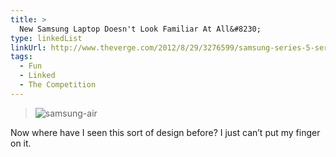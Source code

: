 ```yaml
---
title: >
  New Samsung Laptop Doesn't Look Familiar At All&#8230;
type: linkedList
linkUrl: http://www.theverge.com/2012/8/29/3276599/samsung-series-5-series-7-slate-windows-8
tags:
  - Fun
  - Linked
  - The Competition
---
```


> ![samsung-air](/images/uploads/samsung-air.jpg)

Now where have I seen this sort of design before? I just can’t put my finger on it.
